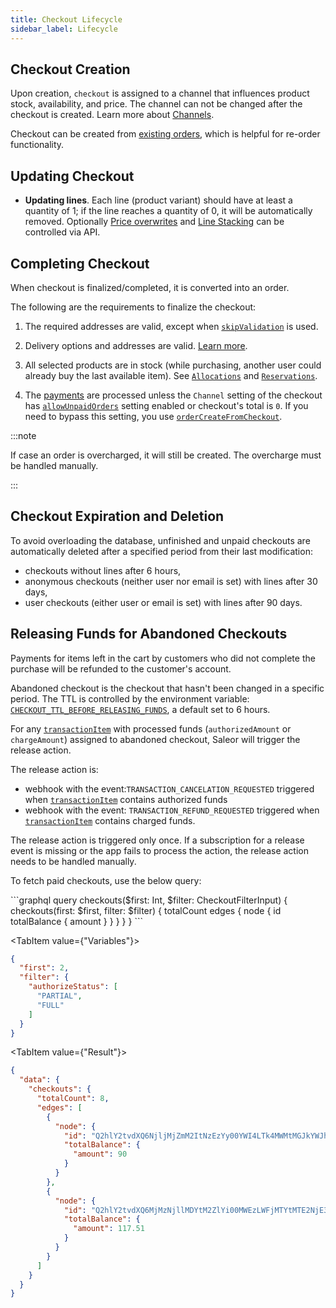 ```yaml
---
title: Checkout Lifecycle
sidebar_label: Lifecycle
---
```



## Checkout Creation

Upon creation, `checkout` is assigned to a channel that influences product stock, availability, and price. The channel can not be changed after the checkout is created. Learn more about [Channels](/developer/channels/overview.mdx).

Checkout can be created from [existing orders](/developer/order/order-to-checkout.mdx), which is helpful for re-order functionality.

## Updating Checkout

- **Updating lines**. Each line (product variant) should have at least a quantity of 1; if the line reaches a quantity of 0, it will be automatically removed. Optionally [Price overwrites](/developer/checkout/api-guide.mdx#setting-custom-line-prices) and [Line Stacking](/developer/checkout/api-guide.mdx#creating-two-lines-using-a-single-variant) can be controlled via API.

## Completing Checkout

When checkout is finalized/completed, it is converted into an order.

The following are the requirements to finalize the checkout:

1. The required addresses are valid, except when [`skipValidation`](/developer/address.mdx#skipping-the-address-validation) is used.

2. Delivery options and addresses are valid. [Learn more](/developer/checkout/address).

3. All selected products are in stock (while purchasing, another user could already buy the last available item). See [`Allocations`](/developer/stock/stock-allocation.mdx) and [`Reservations`](/developer/stock/stock-reservation.mdx).

4. The [payments](/developer/payments/overview.mdx) are processed unless the `Channel` setting of the checkout has [`allowUnpaidOrders`](/api-reference/miscellaneous/objects/order-settings#ordersettingsallowunpaidordersboolean---) setting enabled or checkout's total is `0`. If you need to bypass this setting, you use [`orderCreateFromCheckout`](api-reference/orders/mutations/order-create-from-checkout.mdx).

:::note

If case an order is overcharged, it will still be created. The overcharge must be handled manually.

:::

## Checkout Expiration and Deletion

To avoid overloading the database, unfinished and unpaid checkouts are automatically deleted after a specified period from their last modification:

- checkouts without lines after 6 hours,
- anonymous checkouts (neither user nor email is set) with lines after 30 days,
- user checkouts (either user or email is set) with lines after 90 days.

## Releasing Funds for Abandoned Checkouts

Payments for items left in the cart by customers who did not complete the purchase will be refunded to the customer's account.

Abandoned checkout is the checkout that hasn't been changed in a specific period. The TTL is controlled by the environment variable: [`CHECKOUT_TTL_BEFORE_RELEASING_FUNDS`](setup/configuration.mdx#checkout_ttl_before_releasing_funds), a default set to 6 hours.

For any [`transactionItem`](api-reference/payments/objects/transaction-item.mdx) with processed funds (`authorizedAmount` or `chargeAmount`) assigned to abandoned checkout, Saleor will trigger the release action.

The release action is:

- webhook with the event:`TRANSACTION_CANCELATION_REQUESTED` triggered when [`transactionItem`](api-reference/payments/objects/transaction-item.mdx) contains authorized funds
- webhook with the event: `TRANSACTION_REFUND_REQUESTED` triggered when [`transactionItem`](api-reference/payments/objects/transaction-item.mdx) contains charged funds.

The release action is triggered only once. If a subscription for a release event is missing or the app fails to process the action, the release action needs to be handled manually.

To fetch paid checkouts, use the below query:

<Tabs>
<TabItem value="Mutation">
```graphql 
query checkouts($first: Int, $filter: CheckoutFilterInput) {
  checkouts(first: $first, filter: $filter) {
    totalCount
    edges {
      node {
        id
        totalBalance {
          amount
        }
      }
    }
  }
}
```

</TabItem>

<TabItem value={"Variables"}>
```json {4-7}
{
  "first": 2,
  "filter": {
    "authorizeStatus": [
      "PARTIAL",
      "FULL"
    ]
  }
}
```
</TabItem>

<TabItem value={"Result"}>
```json
{
  "data": {
    "checkouts": {
      "totalCount": 8,
      "edges": [
        {
          "node": {
            "id": "Q2hlY2tvdXQ6NjljMjZmM2ItNzEzYy00YWI4LTk4MWMtMGJkYWJhZGQ4N2Yx",
            "totalBalance": {
              "amount": 90
            }
          }
        },
        {
          "node": {
            "id": "Q2hlY2tvdXQ6MjMzNjllMDYtM2ZlYi00MWEzLWFjMTYtMTE2NjE3ZWIzYTQ5",
            "totalBalance": {
              "amount": 117.51
            }
          }
        }
      ]
    }
  }
}
```
</TabItem>
</Tabs>
